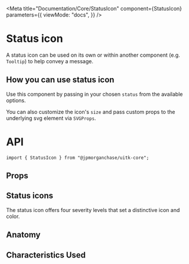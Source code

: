 
<Meta
  title="Documentation/Core/StatusIcon"
  component={StatusIcon}
  parameters={{
    viewMode: "docs",
  }}
/>

# Status icon

A status icon can be used on its own or within another component (e.g. `Tooltip`) to help convey a message.

<Canvas>
  <Story id="core-statusicon--default-status-icon" />
</Canvas>

## How you can use status icon

Use this component by passing in your chosen `status` from the available options.

You can also customize the icon's `size` and pass custom props to the underlying svg element via `SVGProps`.

# API

```
import { StatusIcon } from "@jpmorganchase/uitk-core";
```

## Props

<ArgsTable of={StatusIcon} />

## Status icons

The status icon offers four severity levels that set a distinctive icon and color.

<Canvas>
  <Story id="core-statusicon--all-status-icons" />
</Canvas>

## Anatomy

<Canvas>
  <ComponentAnatomy>
    <StatusIcon status="info" />
  </ComponentAnatomy>
</Canvas>

## Characteristics Used

<CharacteristicUsage of={StatusIcon} />
